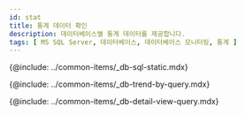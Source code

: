 ```yaml
---
id: stat
title: 통계 데이터 확인
description: 데이터베이스별 통계 데이터를 제공합니다.
tags: [ MS SQL Server, 데이터베이스, 데이터베이스 모니터링, 통계 ]
---
```



{@include: ../common-items/_db-sql-static.mdx}

{@include: ../common-items/_db-trend-by-query.mdx}

{@include: ../common-items/_db-detail-view-query.mdx}

<!-- mysql, mariadb 지원 -->
<!-- {@include: ../common-items/_db-table-size.mdx} -->

<!-- mysql, mariadb 지원 -->
<!-- {@include: ../common-items/_db-database-size.mdx} -->

<!-- oracle, tibero -->
<!-- {@include: ../common-items/_db-tablespace-size.mdx}-->

<!-- oracle, tibero -->
<!-- {@include: ../common-items/_db-sga-size.mdx} -->